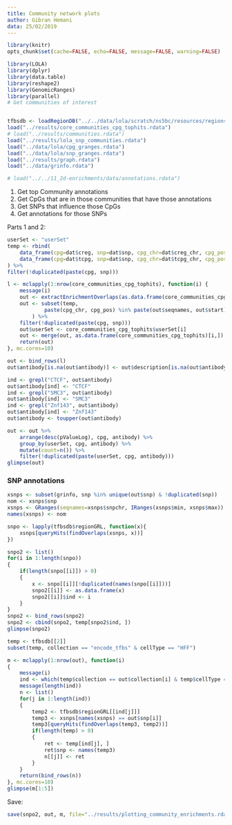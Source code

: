 ```yaml
---
title: Community network plots
author: Gibran Hemani
data: 25/02/2019
---
```


```r
library(knitr)
opts_chunk$set(cache=FALSE, echo=FALSE, message=FALSE, warning=FALSE)
```

```r
library(LOLA)
library(dplyr)
library(data.table)
library(reshape2)
library(GenomicRanges)
library(parallel)
# Get communities of interest


tfbsdb <- loadRegionDB("../../data/lola/scratch/ns5bc/resources/regions/LOLACore/hg19")
load("../results/core_communities_cpg_tophits.rdata")
# load("../results/communities.rdata")
load("../results/lola_snp_communities.rdata")
load("../data/lola/cpg_granges.rdata")
load("../data/lola/snp_granges.rdata")
load("../results/graph.rdata")
load("../data/grinfo.rdata")

# load("../../11_2d-enrichments/data/annotations.rdata")
```


1. Get top Community annotations
2. Get CpGs that are in those communities that have those annotations
3. Get SNPs that influence those CpGs
4. Get annotations for those SNPs


Parts 1 and 2:

```r
userSet <- "userSet"
temp <- rbind(
	data_frame(cpg=dat$creg, snp=dat$snp, cpg_chr=dat$creg_chr, cpg_pos=dat$creg_pos, cis=TRUE),
	data_frame(cpg=dat$tcpg, snp=dat$snp, cpg_chr=dat$tcpg_chr, cpg_pos=dat$tcpg_pos, cis=FALSE)
) %>%
filter(!duplicated(paste(cpg, snp)))

l <- mclapply(1:nrow(core_communities_cpg_tophits), function(i) {
	message(i)
	out <- extractEnrichmentOverlaps(as.data.frame(core_communities_cpg_tophits)[i,], community_cpgs_separate, tfbsdb) %>% as.data.frame
	out <- subset(temp, 
			paste(cpg_chr, cpg_pos) %in% paste(out$seqnames, out$start)
		) %>%
	filter(!duplicated(paste(cpg, snp)))
	out$userSet <- core_communities_cpg_tophits$userSet[i]
	out <- merge(out, as.data.frame(core_communities_cpg_tophits)[i,])
	return(out)
}, mc.cores=10)

out <- bind_rows(l)
out$antibody[is.na(out$antibody)] <- out$description[is.na(out$antibody)]

ind <- grepl("CTCF", out$antibody)
out$antibody[ind] <- "CTCF"
ind <- grepl("SMC3", out$antibody)
out$antibody[ind] <- "SMC3"
ind <- grepl("Znf143", out$antibody)
out$antibody[ind] <- "Znf143"
out$antibody <- toupper(out$antibody)

out <- out %>%
	arrange(desc(pValueLog), cpg, antibody) %>%
	group_by(userSet, cpg, antibody) %>%
	mutate(count=n()) %>%
	filter(!duplicated(paste(userSet, cpg, antibody)))
glimpse(out)
```


### SNP annotations

```r
xsnps <- subset(grinfo, snp %in% unique(out$snp) & !duplicated(snp))
nom <- xsnps$snp
xsnps <- GRanges(seqnames=xsnps$snpchr, IRanges(xsnps$min, xsnps$max))
names(xsnps) <- nom

snpo <- lapply(tfbsdb$regionGRL, function(x){
	xsnps[queryHits(findOverlaps(xsnps, x))]
})

snpo2 <- list()
for(i in 1:length(snpo))
{
	if(length(snpo[[i]]) > 0)
	{
		x <- snpo[[i]][!duplicated(names(snpo[[i]]))]
		snpo2[[i]] <- as.data.frame(x)
		snpo2[[i]]$ind <- i
	}
}
snpo2 <- bind_rows(snpo2)
snpo2 <- cbind(snpo2, temp[snpo2$ind, ])
glimpse(snpo2)

temp <- tfbsdb[[2]]
subset(temp, collection == "encode_tfbs" & cellType == "HFF")

m <- mclapply(1:nrow(out), function(i)
{
	message(i)
	ind <- which(temp$collection == out$collection[i] & temp$cellType == out$cellType[i])
	message(length(ind))
	n <- list()
	for(j in 1:length(ind))
	{
		temp2 <- tfbsdb$regionGRL[[ind[j]]]
		temp3 <- xsnps[names(xsnps) == out$snp[i]]
		temp3[queryHits(findOverlaps(temp3, temp2))]
		if(length(temp) > 0)
		{
			ret <- temp[ind[j], ]
			ret$snp <- names(temp3)
			n[[j]] <- ret
		}
	}
	return(bind_rows(n))
}, mc.cores=10)
glimpse(m[1:5])
```

Save:

```r
save(snpo2, out, m, file="../results/plotting_community_enrichments.rdata")
```

